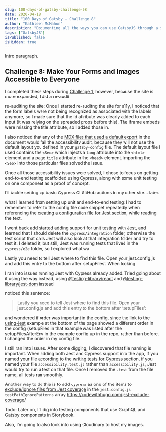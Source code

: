 ```yaml
---
slug: 100-days-of-gatsby-challenge-08
date: 2020-04-18
title: "100 Days of Gatsby — Challenge 8"
author: "Kathleen McMahon"
description: "Documenting all the ways you can use GatsbyJS through a set of challenges."
tags: ["GatsbyJS"]
isPublished: false
isHidden: true
---
```


Intro paragraph.

## Challenge 8: Make Your Forms and Images Accessible to Everyone

I completed these steps during [Challenge 1](), however, because the site is more expanded, I did a re-audit

re-auditing the site:
Once I started re-auditng the site for a11y, I noticed that the form labels were not being recognized as associated with the labels anymore, so I made sure that the id attribute was clearly added to each input (it was relying on the spreaded props before this). The iframe embeds were missing the title attribute, so I added those in.

I also noticed that any of the [MDX files that used a default export](https://www.gatsbyjs.org/docs/mdx/writing-pages/#defining-a-layout) in the document would fail the accessibility audit, because they will not use the default layout you defined in your `gatsby-config` file. The default layout file I used contains the `<Seo>` which injects a `lang` attribute into the `<html>` element and a page `title` attribute in the `<head>` element. Importing the `<Seo>` into those particular files solved the issue.

Once all those accessibility issues were solved, I chose to focus on getting end-to-end testing scaffolded using Cypress, along with some unit testing on one component as a proof of concept.

I’ll tackle setting up basic Cypress CI GitHub actions in my other site… later.

what I learned from setting up unit and end-to-end testing:
I had to remember to refer to the config file code snippet repeatedly when referencing the [creating a configuration file for Jest section](https://www.gatsbyjs.org/docs/unit-testing/#2-creating-a-configuration-file-for-jest), while reading the text.

I went back add started adding support for unit testing with Jest, and learned that I should delete the `cypress/integration` folder, otherwise the test script that calls Jest will also look at that integration folder and try to test it. I deleted it, but still, Jest was running tests that lived in the `cypress/e2e` folder, so I explored what wa

Lastly you need to tell Jest where to find this file. Open your jest.config.js and add this entry to the bottom after ‘setupFiles’. When looking

I ran into issues running Jest with Cypress already added. Tried going about it using the [](https://www.gatsbyjs.org/docs/testing-react-components/) way instead, using [@testing-library/react]() and [@testing-library/jest-dom]() instead

noticed this sentence:

> Lastly you need to tell Jest where to find this file. Open your jest.config.js and add this entry to the bottom after ‘setupFiles’:

and wondered if order was important in the config, since the link to the [using-jest](https://github.com/gatsbyjs/gatsby/tree/master/examples/using-jest) example at the bottom of the page showed a different order in the config (setupFiles in that example was listed after the setupFilesAfterEnv in the example config up in the repo, rather than before. I changed the order in my config file.

I still ran into issues. After some digging, I discovered that file naming is important. When adding both Jest and Cypress support into the app, if you named your file according to the [writing tests for Cypress](https://www.gatsbyjs.org/docs/end-to-end-testing/#writing-tests) section, if you named your file `accessibility.test.js` rather than `accessibility.js`, Jest would try to run a test on that file. Once I removed the `.test` from the file name, all tests ran smoothly.

Another way to do this is to add `cypress` as one of the items to [exclude/ignore files from Jest coverage](https://codewithhugo.com/jest-exclude-coverage/) in the `jest.config.js` `testPathIgnorePatterns` array https://codewithhugo.com/jest-exclude-coverage/

Todo:
Later on, I’ll dig into testing components that use GraphQL and Gatsby components in Storybook.

Also, I’m going to also look into using Cloudinary to host my images.
